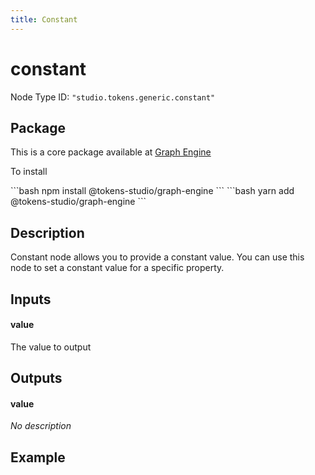 ```yaml
---
title: Constant
---
```


# constant

Node Type ID: `"studio.tokens.generic.constant"`

## Package 

This is a core package available at [Graph Engine](https://www.npmjs.com/package/@tokens-studio/graph-engine)

To install 

<Tabs>
  <TabItem value="npm" label="NPM" default>
```bash
npm install @tokens-studio/graph-engine
```
  </TabItem>
  <TabItem value="yarn" label="Yarn">
```bash
yarn add @tokens-studio/graph-engine
```
  </TabItem>
</Tabs>



## Description
Constant node allows you to provide a constant value. You can use this node to set a constant value for a specific property.

## Inputs


#### value

The value to output




## Outputs


#### value

*No description*





## Example

<div style={{height:'100vh',width:'65vw'}}>
    <Editor initialLayout={InitialLayout} showMenu={false} initialGraph={example0} />
</div>

